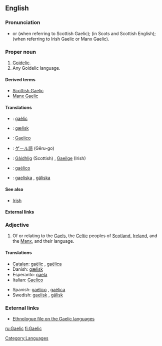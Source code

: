 {{see|gaèlic}}
==English==

===Pronunciation===
*{{IPA|/gɑːlɪk/}} or {{IPA|/gælɪk/}} (when referring to Scottish Gaelic); {{IPA|/galɪk/}} (in Scots and Scottish English); {{IPA|/geɪlɪk/}} (when referring to Irish Gaelic or Manx Gaelic).
*:{{rhymes|eɪlɪk}}

===Proper noun===
{{en-proper noun}}

# [[Goidelic]].
# Any Goidelic language.

====Derived terms====
*[[Scottish Gaelic]]
*[[Manx Gaelic]]

====Translations====
{{trans-top|Goidelic}}
{{trans-mid}}
{{trans-bottom}}

{{trans-top|any Goidelic language}}
{{trans-mid}}
{{trans-bottom}}

{{checktrans}}
*{{ttbc|Catalan}}: [[gaèlic]] {{m}}
*{{ttbc|Danish}}: [[gælisk]]
*{{ttbc|Italian}}: [[Gaelico]]
*{{ttbc|Japanese}}: [[ゲール語]] (Gēru-go)
*{{ttbc|Scottish Gaelic}}: [[Gàidhlig]] (Scottish) {{f}}, [[Gaeilge]] (Irish) {{f}}
*{{ttbc|Spanish}}: [[gaélico]] {{m}}
*{{ttbc|Swedish}}: [[gaeliska]] {{c}}, [[gäliska]] {{c}}

====See also====
*[[Irish]]

====External links====
{{pedia|Gaelic}}

===Adjective===
{{en-adj|-}}

# Of or relating to the [[Gael]]s, the [[Celtic]] peoples of [[Scotland]], [[Ireland]], and the [[Manx]], and their language.

====Translations====
{{trans-top|relating to the Gaels}}
*[[Catalan]]: [[gaèlic]] {{m}}, [[gaèlica]] {{f}}
*Danish: [[gælisk]]
*Esperanto: [[gaela]]
*Italian: [[Gaelico]]
{{trans-mid}}
*Spanish: [[gaélico]] {{m}}, [[gaélica]] {{f}}
*Swedish: [[gaelisk]] , [[gälisk]]
{{trans-bottom}}

===External links===
*[http://www.ethnologue.com/show_family.asp?subid=90049 Ethnologue file on the Gaelic languages]

[[Category:Languages]]

[[ru:Gaelic]]
[[fi:Gaelic]]